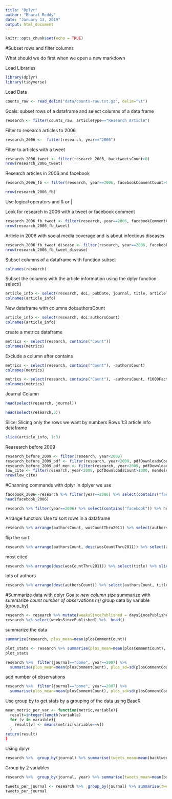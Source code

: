 ```yaml
---
title: "Dplyr"
author: "Bharat Reddy"
date: "January 13, 2019"
output: html_document
---
```


```r
knitr::opts_chunk$set(echo = TRUE)
```

#Subset rows and filter columns

What should we do first when we open a new markdown

Load Libraries
```r
library(dplyr)
library(tidyverse)
```
Load Data
```r
counts_raw <- read_delim("data/counts-raw.txt.gz", delim="\t") 
```

Goals:
subset rows of a dataframe and select columns of a data frame

```r
research <- filter(counts_raw, articleType=="Research Article")


```

Filter to research articles to 2006
```r
research_2006 <-  filter(research, year=="2006")

```

Filter to articles with a tweet
```r
research_2006_tweet <- filter(research_2006, backtweetsCount>0)
nrow(research_2006_tweet)


```
Research articles in 2006 and facebook

```r
research_2006_fb <- filter(research, year==2006, facebookCommentCount>0)

nrow(research_2006_fb)
```

Use logical operators
and &
or |

Look for research in 2006 with a tweet or facebook comment

```r
research_2006_fb_tweet <- filter(research, year==2006, facebookCommentCount>0 | backtweetsCount>0)
nrow(research_2006_fb_tweet)
```
Article in 2006 with social media coverage and is about infectious diseases
```r
research_2006_fb_tweet_disease <- filter(research, year==2006, facebookCommentCount>0 | backtweetsCount>0, grepl("Infectious Diseases", plosSubjectTags))
nrow(research_2006_fb_tweet_disease)
```
Subset columns of a dataframe with function subset
```r
colnames(research)
```
Subset the columns with the article information using the dplyr function select()

```r
article_info <- select(research, doi, pubDate, journal, title, articleType, authorsCount)
colnames(article_info)
```

New dataframe with columns doi:authorsCount
```r
article_info <- select(research, doi:authorsCount)
colnames(article_info)
```

create a metrics dataframe
```r
metrics <- select(research, contains("Count"))
colnames(metrics)
```
Exclude a column after contains
```r
metrics <- select(research, contains("Count"), -authorsCount)
colnames(metrics)
```
```r
metrics <- select(research, contains("Count"), -authorsCount, f1000Factor, wikipediaCites)
colnames(metrics)
```

Journal Column

```r
head(select(research, journal))

```

```r
head(select(research,3))
```
Slice: Slicing only the rows we want by numbers
Rows 1:3 article info dataframe
```r
slice(article_info, 1:3)
```

Reasearch before 2009
```r
research_before_2009 <- filter(research, year<2009)
research_before_2009_pdf <- filter(research, year<2009, pdfDownloadsCount>1000)
research_before_2009_pdf_men <- filter(research, year<2009, pdfDownloadsCount>1000, mendeleyReadersCount>15)
low_cite <- filter(research, year<2009, pdfDownloadsCount>1000, mendeleyReadersCount>15, wosCountThru2011<10)
nrow(low_cite)

```

#Channing commands with dplyr
In dplyer we use 

```r
facebook_2006<-research %>% filter(year==2006) %>% select(contains("facebook"))
head(facebook_2006)
```

```r
research %>% filter(year==2006) %>% select(contains("facebook")) %>% head
```

Arrange function: Use to sort rows in a dataframe

```r
research %>% arrange(authorsCount, wosCountThru2011) %>% select(authorsCount, wosCountThru2011) %>% slice(1:10)
```

flip the sort
```r
research %>% arrange(authorsCount, desc(wosCountThru2011)) %>% select(authorsCount, wosCountThru2011) %>% slice(1:10)
```

most cited 
```r
research %>% arrange(desc(wosCountThru2011)) %>% select(title) %>% slice(1:3)
```

lots of authors 
```r
research %>% arrange(desc(authorsCount)) %>% select(authorsCount, title, journal, plosSubjectTags) %>% slice(1:3)
```

#Summarize data with dplyr
Goals:
*new column size
*summarize with summarize
*count number of observations n()
*group data by variable (group_by)

```r
research <- research %>% mutate(weeksSincePublished = daysSincePublished/7)
research %>% select(weeksSincePublished) %>%  head()
```


summarize the data
```r
summarize(research, plos_mean=mean(plosCommentCount))
```

```r
plot_stats <- research %>% summarise(plos_mean=mean(plosCommentCount), plos_sd=sd(plosCommentCount))
plot_stats
```

```r
research %>%  filter(journal=="pone", year==2007) %>% 
  summarise(plos_mean=mean(plosCommentCount), plos_sd=sd(plosCommentCount))
```
add number of observations
```r
research %>%  filter(journal=="pone", year==2007) %>% 
  summarise(plos_mean=mean(plosCommentCount), plos_sd=sd(plosCommentCount), num=n())
```
Use group by to get stats by a grouping of the data
using BaseR
```r
mean_metric_per_var <- function(metric,variable){
  result=integer(length(variable)
  for (v in varaible){
    result[v] <- means(metric[variable==v])
  }
return(result)  
}
```

Using dplyr
```r
research %>%  group_by(journal) %>% summarise(tweets_mean=mean(backtweetsCount))
```

Group by 2 variables

```r
research %>%  group_by(journal, year) %>% summarise(tweets_mean=mean(backtweetsCount))

```
```r

tweets_per_journal <- research %>%  group_by(journal) %>% summarise(tweets_mean=mean(backtweetsCount), tweets_sem=sd(backtweetsCount)/sqrt(n()) )
tweets_per_journal
```
